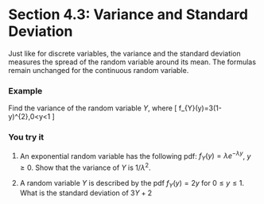 # Section 4.3: Variance and Standard Deviation

Just like for discrete variables, the variance and the standard deviation measures the spread of the random variable around its mean. The formulas remain unchanged for the continuous random variable.

\vspace{4cm}

### Example
Find the variance of the random variable $Y$, where
\[
f_{Y}(y)=3(1-y)^{2},0<y<1
\]

\newpage

### You try it
1. An exponential random variable has the following pdf: $f_{Y}(y)=\lambda e^{-\lambda y}$, $y\geq0$.  Show that the variance of $Y$ is $1/\lambda^{2}$.

\vspace{5cm}

2. A random variable $Y$ is described by the pdf $f_{Y}(y)=2y$ for $0\leq y\leq 1$. What is the standard deviation of $3Y+2$
